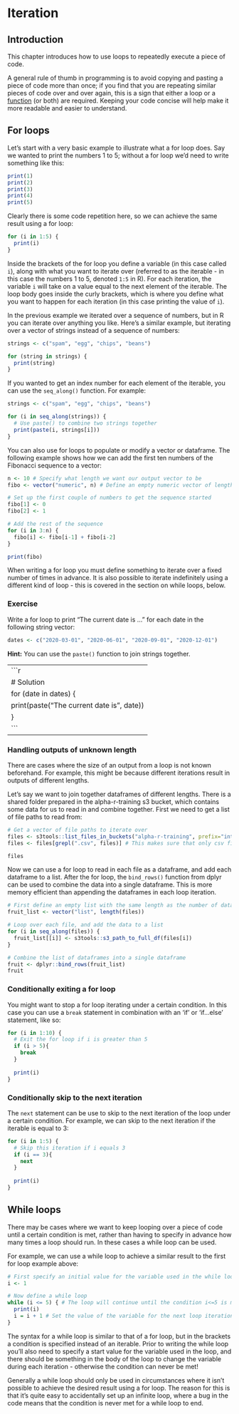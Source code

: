 
# Iteration


## Introduction

This chapter introduces how to use loops to repeatedly execute a piece of code.

A general rule of thumb in programming is to avoid copying and pasting a piece of code more than once; if you find that you are repeating similar pieces of code over and over again, this is a sign that either a loop or a [function](https://github.com/moj-analytical-services/writing_functions_in_r) (or both) are required. Keeping your code concise will help make it more readable and easier to understand.


## For loops

Let's start with a very basic example to illustrate what a for loop does. Say we wanted to print the numbers 1 to 5; without a for loop we'd need to write something like this:

```r
print(1)
print(2)
print(3)
print(4)
print(5)
```

Clearly there is some code repetition here, so we can achieve the same result using a for loop:

```r
for (i in 1:5) {
  print(i)
}
```

Inside the brackets of the for loop you define a variable (in this case called `i`), along with what you want to iterate over (referred to as the iterable - in this case the numbers 1 to 5, denoted `1:5` in R). For each iteration, the variable `i` will take on a value equal to the next element of the iterable. The loop body goes inside the curly brackets, which is where you define what you want to happen for each iteration (in this case printing the value of `i`).

In the previous example we iterated over a sequence of numbers, but in R you can iterate over anything you like. Here's a similar example, but iterating over a vector of strings instead of a sequence of numbers:

```r
strings <- c("spam", "egg", "chips", "beans")

for (string in strings) {
  print(string)
}
```

If you wanted to get an index number for each element of the iterable, you can use the `seq_along()` function. For example:

```r
strings <- c("spam", "egg", "chips", "beans")

for (i in seq_along(strings)) {
  # Use paste() to combine two strings together
  print(paste(i, strings[i]))
}
```

You can also use for loops to populate or modify a vector or dataframe. The following example shows how we can add the first ten numbers of the Fibonacci sequence to a vector:

```r
n <- 10 # Specify what length we want our output vector to be
fibo <- vector("numeric", n) # Define an empty numeric vector of length n that we'll populate using the loop

# Set up the first couple of numbers to get the sequence started
fibo[1] <- 0 
fibo[2] <- 1

# Add the rest of the sequence
for (i in 3:n) {
  fibo[i] <- fibo[i-1] + fibo[i-2]
}

print(fibo)
```

When writing a for loop you must define something to iterate over a fixed number of times in advance. It is also possible to iterate indefinitely using a different kind of loop - this is covered in the section on while loops, below.


### Exercise

Write a for loop to print "The current date is ..." for each date in the following string vector:

```r
dates <- c("2020-03-01", "2020-06-01", "2020-09-01", "2020-12-01")
```

**Hint:** You can use the `paste()` function to join strings together.

---
```r
# Solution
for (date in dates) {
  print(paste("The current date is", date))
}
```
---


### Handling outputs of unknown length

There are cases where the size of an output from a loop is not known beforehand. For example, this might be because different iterations result in outputs of different lengths.

Let's say we want to join together dataframes of different lengths. There is a shared folder prepared in the alpha-r-training s3 bucket, which contains some data for us to read in and combine together. First we need to get a list of file paths to read from:

```r
# Get a vector of file paths to iterate over
files <- s3tools::list_files_in_buckets("alpha-r-training", prefix="intro-r-extension", path_only=T)
files <- files[grepl(".csv", files)] # This makes sure that only csv files are included

files
```

Now we can use a for loop to read in each file as a dataframe, and add each dataframe to a list. After the for loop, the `bind_rows()` function from dplyr can be used to combine the data into a single dataframe. This is more memory efficient than appending the dataframes in each loop iteration.

```r
# First define an empty list with the same length as the number of datasets to be read in
fruit_list <- vector("list", length(files))

# Loop over each file, and add the data to a list
for (i in seq_along(files)) {
  fruit_list[[i]] <- s3tools::s3_path_to_full_df(files[i])
}

# Combine the list of dataframes into a single dataframe
fruit <- dplyr::bind_rows(fruit_list)
fruit
```

### Conditionally exiting a for loop

You might want to stop a for loop iterating under a certain condition. In this case you can use a `break` statement in combination with an 'if' or 'if...else' statement, like so:

```r

for (i in 1:10) {
  # Exit the for loop if i is greater than 5
  if (i > 5){
    break
  }
  
  print(i)
}
```

### Conditionally skip to the next iteration

The `next` statement can be use to skip to the next iteration of the loop under a certain condition. For example, we can skip to the next iteration if the iterable is equal to 3:

```r

for (i in 1:5) {
  # Skip this iteration if i equals 3
  if (i == 3){
    next
  }
  
  print(i)
}
```


## While loops

There may be cases where we want to keep looping over a piece of code until a certain condition is met, rather than having to specify in advance how many times a loop should run. In these cases a while loop can be used.

For example, we can use a while loop to achieve a similar result to the first for loop example above:

```r
# First specify an initial value for the variable used in the while loop
i <- 1

# Now define a while loop
while (i <= 5) { # The loop will continue until the condition i<=5 is met
  print(i)
  i = i + 1 # Set the value of the variable for the next loop iteration
}
```

The syntax for a while loop is similar to that of a for loop, but in the brackets a condition is specified instead of an iterable. Prior to writing the while loop you'll also need to specify a start value for the variable used in the loop, and there should be something in the body of the loop to change the variable during each iteration - otherwise the condition can never be met!

Generally a while loop should only be used in circumstances where it isn't possible to achieve the desired result using a for loop. The reason for this is that it's quite easy to accidentally set up an infinite loop, where a bug in the code means that the condition is never met for a while loop to end.


